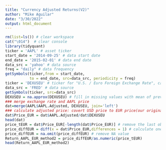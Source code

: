 ---
title: "Currency Adjusted Returns(V2)"
author: "Mike Aguilar"
date: "3/30/2022"
output: html_document
---


<!-- ### Currency Adjusted Returns (v2) -->
```{r}
rm(list=ls()) # clear workspace
cat("\014")  # clear console
library(tidyquant)
ticker = 'AAPL' # asset ticker
start_date = '2014-09-25' # data start date
end_date = '2015-02-01' # data end date
data_src = 'yahoo' # data source
freq = "daily" # data frequency
getSymbols(ticker,from = start_date,
           to = end_date, src=data_src, periodicity = freq)
ticker = 'DEXUSEU' # ticker for "U.S. / Euro Foreign Exchange Rate", can be found from FRED website
data_src = 'FRED' # data source
getSymbols(ticker, src=data_src)
DEXUSEU = na.approx(DEXUSEU) # fill in missing values with mean of previous and next obs. 
### merge exchange rate and AAPL price
dat=merge(AAPL$AAPL.Adjusted, DEXUSEU, join='left')
### calculate adjusted price: covert USD price to EUR price(our original data price is USD based)
dat$Price_EUR = dat$AAPL.Adjusted/dat$DEXUSEU
head(dat)
price_tEUR = dat$Price_EUR[-length(dat$Price_EUR)] # remove the last observation
price_diffEUR = diff(x = dat$Price_EUR,differences = 1) # calculate one period difference
price_diffEUR = na.omit(price_diffEUR) # remove NA value
Return_AAPL_EUR_method2 = price_diffEUR/as.numeric(price_tEUR)
head(Return_AAPL_EUR_method2)
```